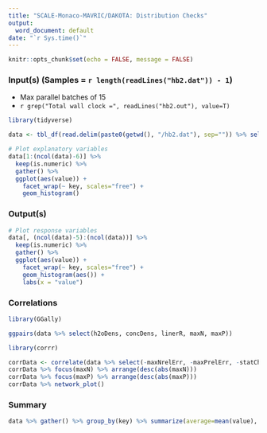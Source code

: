 ```yaml
---
title: "SCALE-Monaco-MAVRIC/DAKOTA: Distribution Checks"
output:
  word_document: default
date: "`r Sys.time()`"
---
```


```r
knitr::opts_chunk$set(echo = FALSE, message = FALSE)
```

### Input(s) (Samples = `r length(readLines("hb2.dat")) - 1`)

- Max parallel batches of 15
- `r grep("Total wall clock =", readLines("hb2.out"), value=T)`

```r
library(tidyverse)

data <- tbl_df(read.delim(paste0(getwd(), "/hb2.dat"), sep="")) %>% select(-X.eval_id, -interface)

# Plot explanatory variables
data[1:(ncol(data)-6)] %>%
  keep(is.numeric) %>%
  gather() %>%
  ggplot(aes(value)) +
    facet_wrap(~ key, scales="free") +
    geom_histogram()
```

### Output(s)

```r
# Plot response variables
data[, (ncol(data)-5):(ncol(data))] %>% 
  keep(is.numeric) %>%
  gather() %>%
  ggplot(aes(value)) +
    facet_wrap(~ key, scales="free") + 
    geom_histogram(aes()) +
    labs(x = "value")

```

### Correlations

```r
library(GGally)

ggpairs(data %>% select(h2oDens, concDens, linerR, maxN, maxP))

```

```r
library(corrr)

corrData <- correlate(data %>% select(-maxNrelErr, -maxPrelErr, -statChkPassN, -statChkPassP))
corrData %>% focus(maxN) %>% arrange(desc(abs(maxN)))
corrData %>% focus(maxP) %>% arrange(desc(abs(maxP)))
corrData %>% network_plot()
```

### Summary

```r
data %>% gather() %>% group_by(key) %>% summarize(average=mean(value), sd=sd(value), min=min(value), max=max(value)) %>% print(n=Inf)
```
